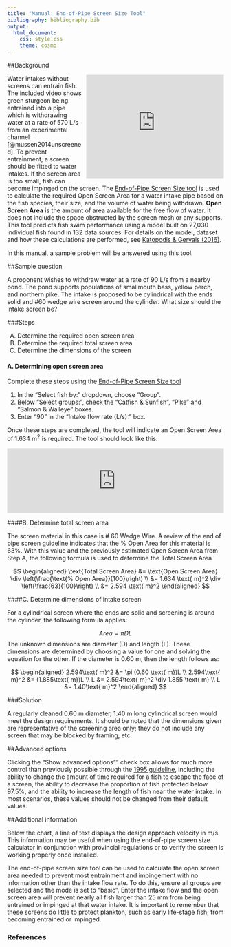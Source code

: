 ```yaml
---
title: "Manual: End-of-Pipe Screen Size Tool"
bibliography: bibliography.bib
output: 
  html_document:
    css: style.css
    theme: cosmo
---
```


<!-- Google Analytics Script -->
<script>
  (function(i,s,o,g,r,a,m){i['GoogleAnalyticsObject']=r;i[r]=i[r]||function(){
  (i[r].q=i[r].q||[]).push(arguments)},i[r].l=1*new Date();a=s.createElement(o),
  m=s.getElementsByTagName(o)[0];a.async=1;a.src=g;m.parentNode.insertBefore(a,m)
  })(window,document,'script','https://www.google-analytics.com/analytics.js','ga');

  ga('create', 'UA-88888600-1', 'auto');
  ga('send', 'pageview');

</script>

##Background

<iframe src="https://player.vimeo.com/video/212965322" width="320" height="240" style="float:right;margin-left:10px"frameborder="0" webkitallowfullscreen mozallowfullscreen allowfullscreen></iframe>

Water intakes without screens can entrain fish. The included video shows green sturgeon being entrained into a pipe which is withdrawing water at a rate of 570 L/s from an experimental channel [@mussen2014unscreened]. To prevent entrainment, a screen should be fitted to water intakes. If the screen area is too small, fish can become impinged on the screen. The [End-of-Pipe Screen Size tool](http://www.fishprotectiontools.ca/endofpipe-tool.html) is used to calculate the required Open Screen Area for a water intake pipe based on the fish species, their size, and the volume of water being withdrawn. <b>Open Screen Area</b> is the amount of area available for the free flow of water. It does not include the space obstructed by the screen mesh or any supports. This tool predicts fish swim performance using a model built on 27,030 individual fish found in 132 data sources. For details on the model, dataset and how these calculations are performed, see [Katopodis &amp; Gervais (2016)](http://www.dfo-mpo.gc.ca/csas-sccs/Publications/ResDocs-DocRech/2016/2016_002-eng.html). 



In this manual, a sample problem will be answered using this tool.

##Sample question

A proponent wishes to withdraw water at a rate of 90 L/s from a nearby pond. The pond supports populations of smallmouth bass, yellow perch, and northern pike. The intake is proposed to be cylindrical with the ends solid and #60 wedge wire screen around the cylinder. What size should the intake screen be?

###Steps

A.  Determine the required open screen area
B.  Determine the required total screen area
C.  Determine the dimensions of the screen

#### A. Determining open screen area

Complete these steps using the [End-of-Pipe Screen Size tool](http://www.fishprotectiontools.ca/endofpipe-tool.html)

1.	In the “Select fish by:” dropdown, choose “Group”.
2.	Below “Select groups:”, check the “Catfish & Sunfish”, "Pike" and “Salmon & Walleye” boxes.
3.	Enter "90" in the "Intake flow rate (L/s):" box. 

Once these steps are completed, the tool will indicate an Open Screen Area of 1.634 m^2^ is required. The tool should look like this:

<iframe id="nestedIFrame" src="http://www.fishprotectiontools.ca/endofpipe/?_inputs_&CatfishSunfish=true&Eel=false&EoP_CName=%22Brook%20trout%22&EoP_flowrate=90&EoP_l=25&EoP_Selecter=%220%22&EoP_SName=%22Salvelinus%20fontinalis%22&EoP_time=10&Herring=false&Pike=true&SalmonWalleye=true&Sturgeon=false" width="100%" frameBorder="0" scrolling="no"></iframe>

<!-- Load JS to automatically resize iframe depending on height of shiny app  -->
<script src="http://ajax.googleapis.com/ajax/libs/jquery/1.11.0/jquery.min.js"></script>
<script type="text/javascript" src="./JS/ie8.polyfils.min.js"></script>
<script type="text/javascript" src="./JS/iframeResizer.min.js"></script>
<script type="text/javascript">
   iFrameResize({heightCalculationMethod: "lowestElement"});
</script>

####B. Determine total screen area

The screen material in this case is # 60 Wedge Wire. A review of the end of pipe screen guideline indicates that the % Open Area for this material is 63%. With this value and the previously estimated Open Screen Area from Step A, the following formula is used to determine the Total Screen Area

$$
\begin{aligned}
  \text{Total Screen Area} &= \text{Open Screen Area} \div \left(\frac{\text{% Open Area}}{100}\right) \\
  &= 1.634 \text{ m}^2 \div \left(\frac{63}{100}\right) \\
  &= 2.594 \text{ m}^2
\end{aligned}
$$

####C. Determine dimensions of intake screen

For a cylindrical screen where the ends are solid and screening is around the cylinder, the following formula applies:

$$Area = \pi DL$$
The unknown dimensions are diameter (D) and length (L). These dimensions are determined by choosing a value for one and solving the equation for the other. If the diameter is 0.60 m, then the length follows as:

$$
\begin{aligned}
  2.594\text{ m}^2 &= \pi (0.60 \text{ m})L \\
  2.594\text{ m}^2 &= (1.885\text{ m})L \\
  L &= 2.594\text{ m}^2 \div 1.855 \text{ m} \\
  L &= 1.40\text{ m}^2
\end{aligned}
$$

###Solution

A regularly cleaned 0.60 m diameter, 1.40 m long cylindrical screen would meet the design requirements. It should be noted that the dimensions given are representative of the screening area only; they do not include any screen that may be blocked by framing, etc.

##Advanced options

Clicking the "Show advanced options"" check box allows for much more control than previously possible through the [1995 guideline](http://www.dfo-mpo.gc.ca/Library/223669.pdf), including the ability to change the amount of time required for a fish to escape the face of a screen, the ability to decrease the proportion of fish protected below 97.5%, and the ability to increase the length of fish near the water intake. In most scenarios, these values should not be changed from their default values.

##Additional information

Below the chart, a line of text displays the design approach velocity in m/s. This information may be useful when using the end-of-pipe screen size calculator in conjunction with provincial regulations or to verify the screen is working properly once installed. 

The end-of-pipe screen size tool can be used to calculate the open screen area needed to prevent most entrainment and impingement with no information other than the intake flow rate. To do this, ensure all groups are selected and the mode is set to "basic". Enter the intake flow and the open screen area will prevent nearly all fish larger than 25 mm from being entrained or impinged at that water intake. It is important to remember that these screens do little to protect plankton, such as early life-stage fish, from becoming entrained or impinged. 

### References